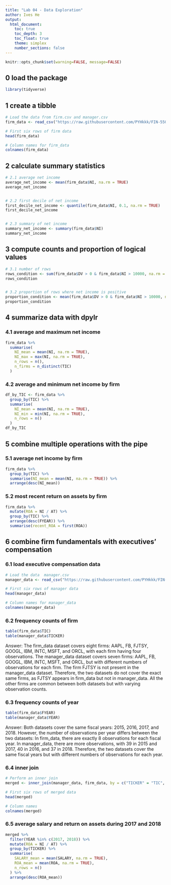 ```yaml
---
title: "Lab 04 - Data Exploration"
author: Ives He
output:
  html_document:
    toc: true
    toc_depth: 3
    toc_float: true
    theme: simplex
    number_sections: false
---
```


```r
knitr::opts_chunk$set(warning=FALSE, message=FALSE)
```

## 0 load the package 
```r
library(tidyverse)
```

## 1 create a tibble 

```r
# Load the data from firm.csv and manager.csv
firm_data <- read_csv("https://raw.githubusercontent.com/PYHkkk/FIN-550/main/Lab/Lab-04/lab-04-firm.csv")

# First six rows of firm data
head(firm_data)

# Column names for firm_data
colnames(firm_data)


```

## 2 calculate summary statistics 

```r
# 2.1 average net income   
average_net_income <- mean(firm_data$NI, na.rm = TRUE)
average_net_income


# 2.2 first decile of net income  
first_decile_net_income <- quantile(firm_data$NI, 0.1, na.rm = TRUE)
first_decile_net_income


# 2.3 summary of net income    
summary_net_income <- summary(firm_data$NI)
summary_net_income

```

## 3 compute counts and proportion of logical values    
```r
# 3.1 number of rows 
rows_condition <- sum(firm_data$DV > 0 & firm_data$NI > 10000, na.rm = TRUE)
rows_condition


# 3.2 proportion of rows where net income is positive
proportion_condition <- mean(firm_data$DV > 0 & firm_data$NI > 10000, na.rm = TRUE)
proportion_condition


```





## 4 summarize data with dpylr  

### 4.1 average and maximum net income 
```r
firm_data %>% 
  summarise(
    NI_mean = mean(NI, na.rm = TRUE),
    NI_max = max(NI, na.rm = TRUE),
    n_rows = n(),
    n_firms = n_distinct(TIC)
  )

```

### 4.2 average and minimum net income by firm 
```r
df_by_TIC <- firm_data %>% 
  group_by(TIC) %>% 
  summarise(
    NI_mean = mean(NI, na.rm = TRUE),
    NI_min = min(NI, na.rm = TRUE),
    n_rows = n()
  )
df_by_TIC

```

## 5 combine multiple operations with the pipe 

### 5.1 average net income by firm  
```r

firm_data %>% 
  group_by(TIC) %>% 
  summarise(NI_mean = mean(NI, na.rm = TRUE)) %>% 
  arrange(desc(NI_mean))

```

### 5.2 most recent return on assets by firm 
```r

firm_data %>% 
  mutate(ROA = NI / AT) %>% 
  group_by(TIC) %>% 
  arrange(desc(FYEAR)) %>% 
  summarise(recent_ROA = first(ROA))

```

## 6 combine firm fundamentals with executives’ compensation	

### 6.1 load executive compensation data 
```r
# Load the data  manager.csv
manager_data <- read_csv("https://raw.githubusercontent.com/PYHkkk/FIN-550/main/Lab/Lab-04/manager.csv")

# First six rows of manager data
head(manager_data)

# Column names for manager_data
colnames(manager_data)

```

### 6.2  frequency counts of firm
```r

table(firm_data$TIC)
table(manager_data$TICKER)

```
Answer: The firm_data dataset covers eight firms: AAPL, FB, FJTSY, GOOGL, IBM, INTC, MSFT, and ORCL, with each firm having four observations. The manager_data dataset covers seven firms: AAPL, FB, GOOGL, IBM, INTC, MSFT, and ORCL, but with different numbers of observations for each firm. The firm FJTSY is not present in the manager_data dataset. Therefore, the two datasets do not cover the exact same firms, as FJTSY appears in firm_data but not in manager_data. All the other firms are common between both datasets but with varying observation counts.

### 6.3 frequency counts of year
```r

table(firm_data$FYEAR)
table(manager_data$YEAR)

```
Answer: Both datasets cover the same fiscal years: 2015, 2016, 2017, and 2018. However, the number of observations per year differs between the two datasets: In firm_data, there are exactly 8 observations for each fiscal year. In manager_data, there are more observations, with 39 in 2015 and 2017, 40 in 2016, and 37 in 2018. Therefore, the two datasets cover the same fiscal years but with different numbers of observations for each year.

### 6.4 inner join 
```r
# Perform an inner join
merged <- inner_join(manager_data, firm_data, by = c("TICKER" = "TIC", "YEAR" = "FYEAR"))

# First six rows of merged data
head(merged)

# Column names
colnames(merged)

```

### 6.5 average salary and return on assets during 2017 and 2018 
```r

merged %>% 
  filter(YEAR %in% c(2017, 2018)) %>% 
  mutate(ROA = NI / AT) %>% 
  group_by(TICKER) %>% 
  summarise(
    SALARY_mean = mean(SALARY, na.rm = TRUE),
    ROA_mean = mean(ROA, na.rm = TRUE),
    n_rows = n()
  ) %>% 
  arrange(desc(ROA_mean))

```


